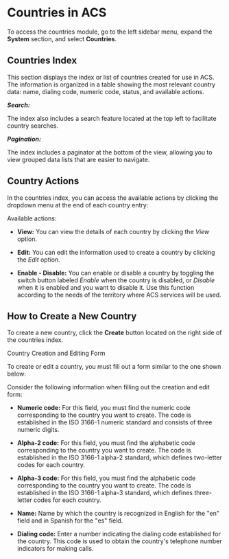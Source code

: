 # Countries in ACS

To access the countries module, go to the left sidebar menu,  expand the **System** section, and select **Countries**.

## Countries Index

This section displays the index or list of countries created for use in ACS. The information is organized in a table showing the most relevant country data: name, dialing code, numeric code, status, and available actions.

***Search:***

The index also includes a search feature located at the top left to facilitate country searches.

***Pagination:***

The index includes a paginator at the bottom of the view, allowing you to view grouped data lists that are easier to navigate.

## Country Actions

In the countries index, you can access the available actions by clicking the dropdown menu at the end of each country entry:

Available actions:

- **View:** You can view the details of each country by clicking the *View* option.

- **Edit:** You can edit the information used to create a country by clicking the *Edit* option.

- **Enable - Disable:** You can enable or disable a country by toggling the switch button labeled *Enable* when the country is disabled, or *Disable* when it is enabled and you want to disable it. Use this function according to the needs of the territory where ACS services will be used.

## How to Create a New Country

To create a new country, click the **Create** button located on the right side of the countries index.

Country Creation and Editing Form

To create or edit a country, you must fill out a form similar to the one shown below:

Consider the following information when filling out the creation and edit form:

- **Numeric code:** For this field, you must find the numeric code corresponding to the country you want to create. The code is established in the ISO 3166-1 numeric standard and consists of three numeric digits.

- **Alpha-2 code:** For this field, you must find the alphabetic code corresponding to the country you want to create. The code is established in the ISO 3166-1 alpha-2 standard, which defines two-letter codes for each country.

- **Alpha-3 code:** For this field, you must find the alphabetic code corresponding to the country you want to create. The code is established in the ISO 3166-1 alpha-3 standard, which defines three-letter codes for each country.

- **Name:** Name by which the country is recognized in English for the "en" field and in Spanish for the "es" field.

- **Dialing code:** Enter a number indicating the dialing code established for the country. This code is used to obtain the country's telephone number indicators for making calls.
